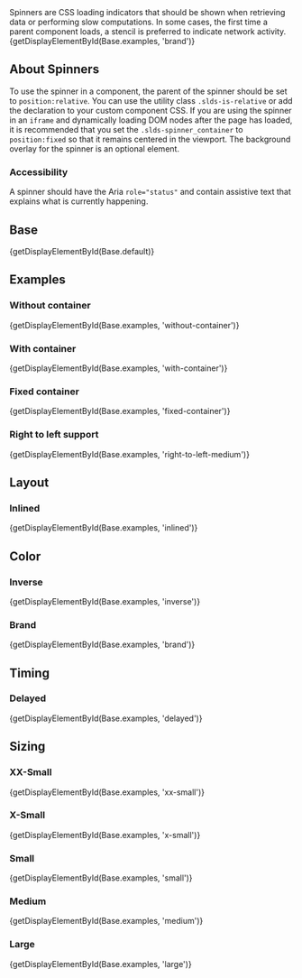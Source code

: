 
<div className="doc lead">
  Spinners are CSS loading indicators that should be shown when retrieving data or performing slow computations. In some cases, the first time a parent component loads, a stencil is preferred to indicate network activity.
</div>

<CodeView exampleOnly>
  {getDisplayElementById(Base.examples, 'brand')}
</CodeView>

## About Spinners

To use the spinner in a component, the parent of the spinner should be set to `position:relative`. You can use the utility class `.slds-is-relative` or add the declaration to your custom component CSS. If you are using the spinner in an `iframe` and dynamically loading DOM nodes after the page has loaded, it is recommended that you set the `.slds-spinner_container` to `position:fixed` so that it remains centered in the viewport. The background overlay for the spinner is an optional element.

### Accessibility

A spinner should have the Aria `role="status"` and contain assistive text that explains what is currently happening.

## Base

<CodeView>
  {getDisplayElementById(Base.default)}
</CodeView>

## Examples

### Without container

<CodeView>
  {getDisplayElementById(Base.examples, 'without-container')}
</CodeView>

### With container

<CodeView>
  {getDisplayElementById(Base.examples, 'with-container')}
</CodeView>

### Fixed container

<CodeView>
  {getDisplayElementById(Base.examples, 'fixed-container')}
</CodeView>

### Right to left support

<CodeView>
  {getDisplayElementById(Base.examples, 'right-to-left-medium')}
</CodeView>

## Layout

### Inlined

<CodeView>
  {getDisplayElementById(Base.examples, 'inlined')}
</CodeView>

## Color

### Inverse

<CodeView>
  {getDisplayElementById(Base.examples, 'inverse')}
</CodeView>

### Brand

<CodeView>
  {getDisplayElementById(Base.examples, 'brand')}
</CodeView>

## Timing

### Delayed

<CodeView>
  {getDisplayElementById(Base.examples, 'delayed')}
</CodeView>

## Sizing

### XX-Small

<CodeView>
  {getDisplayElementById(Base.examples, 'xx-small')}
</CodeView>

### X-Small

<CodeView>
  {getDisplayElementById(Base.examples, 'x-small')}
</CodeView>

### Small

<CodeView>
  {getDisplayElementById(Base.examples, 'small')}
</CodeView>

### Medium

<CodeView>
  {getDisplayElementById(Base.examples, 'medium')}
</CodeView>

### Large

<CodeView>
  {getDisplayElementById(Base.examples, 'large')}
</CodeView>
